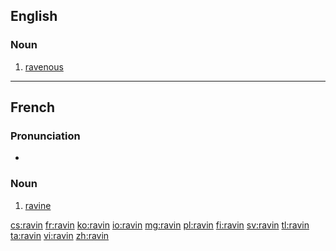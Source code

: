 ==English==

===Noun===
{{en-noun}}

# {{context|obsolete|lang=en}} [[ravenous]]
#: {{rfquotek|Shakespeare}}

{{Webster 1913}}

----

==French==

===Pronunciation===
* {{audio|Fr-ravin.ogg|Audio}}

===Noun===
{{fr-noun|m}}
# [[ravine]]

[[cs:ravin]]
[[fr:ravin]]
[[ko:ravin]]
[[io:ravin]]
[[mg:ravin]]
[[pl:ravin]]
[[fi:ravin]]
[[sv:ravin]]
[[tl:ravin]]
[[ta:ravin]]
[[vi:ravin]]
[[zh:ravin]]